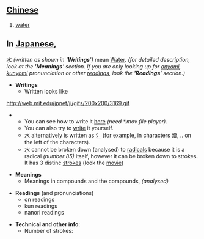 == [[Chinese]] ==
# [[water]]

== In [[Japanese]], ==

水 ''(written as shown in ''''Writings'''')'' mean [[Water]]. ''(for detailed description, look at the ''''Meanings'''' section. If you are only looking up for [[onyomi]], [[kunyomi]] pronunciation or other [[readings]], look the ''''Readings'''' section.)''

*'''Writings'''
**Written looks like
http://web.mit.edu/jpnet/ji/gifs/200x200/3169.gif
**You can see how to write it [http://web.mit.edu/jpnet/ji/movies/3169.mov here] ''(need *.mov file player)''.
**You can also try to [http://web.mit.edu/jpnet/ji/data/3169.html write] it yourself.
**水 alternatively is written as [[氵]] (for example, in characters 漢, .. on the left of the characters).
**水 cannot be broken down (analysed) to [[Chinese_radical|radicals]] because it is a radical ''(number 85)'' itself, however it can be broken down to strokes. It has 3 distinc [[strokes]] (look the [http://web.mit.edu/jpnet/ji/movies/3169.mov movie])



*'''Meanings'''
**Meanings in compounds and the compounds, ''(analysed)''

*'''Readings''' (and pronunciations)
**on readings
**kun readings
**nanori readings

*'''Technical and other info''':
**Number of strokes: